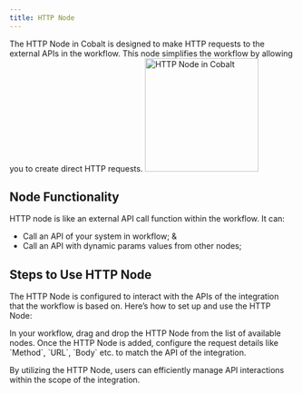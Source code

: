 ```yaml
---
title: HTTP Node
---
```

The HTTP Node in Cobalt is designed to make HTTP requests to the external APIs in the workflow. This node simplifies the workflow by allowing you to create direct HTTP requests.
<img height="200" src="/images/Guides/Workflow/http-node.png" alt="HTTP Node in Cobalt"/>

## Node Functionality

HTTP node is like an external API call function within the workflow. It can:

- Call an API of your system in workflow; &
- Call an API with dynamic params values from other nodes;

## Steps to Use HTTP Node

The HTTP Node is configured to interact with the APIs of the integration that the workflow is based on. Here’s how to set up and use the HTTP Node:

<Steps>
  <Step title="Add the HTTP Node">
    In your workflow, drag and drop the HTTP Node from the list of available nodes.
  </Step>
  <Step title="Configure the HTTP Request">
    Once the HTTP Node is added, configure the request details like `Method`, `URL`, `Body` etc. to match the API of the integration.
  </Step>

</Steps>



By utilizing the HTTP Node, users can efficiently manage API interactions within the scope of the integration.